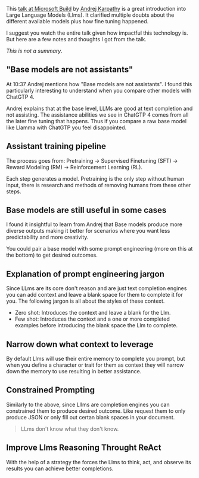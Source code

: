 
This [talk at Microsoft Build](https://www.youtube.com/watch?v=bZQun8Y4L2A) by
[Andrej Karpathy](https://twitter.com/karpathy) is a great introduction into
Large Language Models (Llms). It clarified multiple doubts about the different
available models plus how fine tuning happened. 

I suggest you watch the entire talk given how impactful this technology is. But
here are a few notes and thoughts I got from the talk.

_This is not a summary_.

## "Base models are not assistants"

At 10:37 Andrej mentions how "Base models are not assistants". I found this
particularly interesting to understand when you compare other models with
ChatGTP 4. 

Andrej explains that at the base level, LLMs are good at text completion and not
assisting. The assistance abilities we see in ChatGTP 4 comes from all the later
fine tuning that happens. Thus if you compare a raw base model like Llamma with
ChatGTP you feel disappointed. 


## Assistant training pipeline

The process goes from: Pretraining -> Supervised Finetuning (SFT) -> Reward
Modeling (RM) ->
Reinforcement Learning (RL).

Each step generates a model. Pretraining is the only step without human input,
there is research and methods of removing humans from these other steps.


## Base models are still useful in some cases 

I found it insightful to learn from Andrej that Base models produce more diverse
outputs making it better for scenarios where you want less predictability and
more creativity. 

You could pair a base model with some prompt engineering (more on this at the
bottom) to get desired outcomes.


## Explanation of prompt engineering jargon

Since LLms are its core don't reason and are just text completion engines you
can add context and leave a blank space for them to complete it for you. The
following jargon is all about the styles of these context.

- Zero shot: Introduces the context and leave a blank for the Llm.
- Few shot: Introduces the context and a one or more completed examples before
  introducing the blank space the Llm to complete.


## Narrow down what context to leverage

By default Llms will use their entire memory to complete you prompt, but when
you define a character or trait for them as context they will narrow down the
memory to use resulting in better assistance. 

## Constrained Prompting

Similarly to the above, since Lllms are completion engines you can constrained
them to produce desired outcome. Like request them to only produce JSON or only
fill out certan blank spaces in your document. 

> LLms don't know what they don't know.


## Improve Llms Reasoning Throught ReAct

With the help of a strategy the forces the Llms to think, act, and observe its
results you can achieve better completions.

